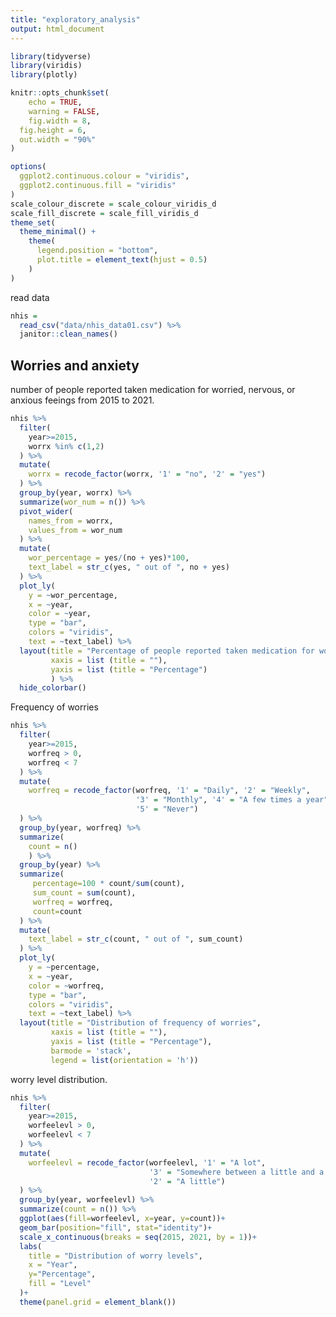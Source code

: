 ```yaml
---
title: "exploratory_analysis"
output: html_document
---
```


```r
library(tidyverse)
library(viridis)
library(plotly)

knitr::opts_chunk$set(
	echo = TRUE,
	warning = FALSE,
	fig.width = 8, 
  fig.height = 6,
  out.width = "90%"
)

options(
  ggplot2.continuous.colour = "viridis",
  ggplot2.continuous.fill = "viridis"
)
scale_colour_discrete = scale_colour_viridis_d
scale_fill_discrete = scale_fill_viridis_d
theme_set(
  theme_minimal() + 
    theme(
      legend.position = "bottom",
      plot.title = element_text(hjust = 0.5)
    )  
)
```


read data

```r
nhis = 
  read_csv("data/nhis_data01.csv") %>% 
  janitor::clean_names()
```


## Worries and anxiety
number of people reported taken medication for worried, nervous, or anxious feeings from 2015 to 2021.
```r
nhis %>% 
  filter(
    year>=2015,
    worrx %in% c(1,2)
  ) %>% 
  mutate(
    worrx = recode_factor(worrx, '1' = "no", '2' = "yes")
  ) %>%
  group_by(year, worrx) %>% 
  summarize(wor_num = n()) %>% 
  pivot_wider(
    names_from = worrx,
    values_from = wor_num
  ) %>% 
  mutate(
    wor_percentage = yes/(no + yes)*100,
    text_label = str_c(yes, " out of ", no + yes)
  ) %>% 
  plot_ly(
    y = ~wor_percentage,
    x = ~year,
    color = ~year,
    type = "bar", 
    colors = "viridis",
    text = ~text_label) %>% 
  layout(title = "Percentage of people reported taken medication for worried, nervous, or anxious feeings each year",
         xaxis = list (title = ""),
         yaxis = list (title = "Percentage")
         ) %>% 
  hide_colorbar()
```

Frequency of worries
```r
nhis %>% 
  filter(
    year>=2015,
    worfreq > 0,
    worfreq < 7
  ) %>%
  mutate(
    worfreq = recode_factor(worfreq, '1' = "Daily", '2' = "Weekly", 
                            '3' = "Monthly", '4' = "A few times a year", 
                            '5' = "Never")
  ) %>% 
  group_by(year, worfreq) %>% 
  summarize(
    count = n()
    ) %>% 
  group_by(year) %>% 
  summarize(
     percentage=100 * count/sum(count),
     sum_count = sum(count),
     worfreq = worfreq,
     count=count
  ) %>% 
  mutate(
    text_label = str_c(count, " out of ", sum_count)
  ) %>% 
  plot_ly(
    y = ~percentage,
    x = ~year,
    color = ~worfreq,
    type = "bar", 
    colors = "viridis",
    text = ~text_label) %>% 
  layout(title = "Distribution of frequency of worries",
         xaxis = list (title = ""),
         yaxis = list (title = "Percentage"), 
         barmode = 'stack',
         legend = list(orientation = 'h'))
```

worry level distribution.
```r
nhis %>% 
  filter(
    year>=2015,
    worfeelevl > 0,
    worfeelevl < 7
  ) %>%
  mutate(
    worfeelevl = recode_factor(worfeelevl, '1' = "A lot", 
                               '3' = "Somewhere between a little and a lot", 
                               '2' = "A little")
  ) %>% 
  group_by(year, worfeelevl) %>% 
  summarize(count = n()) %>% 
  ggplot(aes(fill=worfeelevl, x=year, y=count))+
  geom_bar(position="fill", stat="identity")+
  scale_x_continuous(breaks = seq(2015, 2021, by = 1))+
  labs(
    title = "Distribution of worry levels",
    x = "Year",
    y="Percentage",
    fill = "Level"
  )+
  theme(panel.grid = element_blank())
```
